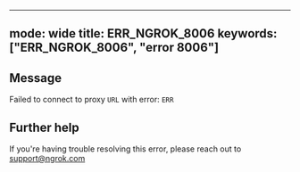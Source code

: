 
---
mode: wide
title: ERR_NGROK_8006
keywords: ["ERR_NGROK_8006", "error 8006"]
---

## Message
Failed to connect to proxy `URL` with error: `ERR`




## Further help
If you're having trouble resolving this error, please reach out to [support@ngrok.com](mailto:support@ngrok.com?subject=Help%20with%20ERR_NGROK_8006)

